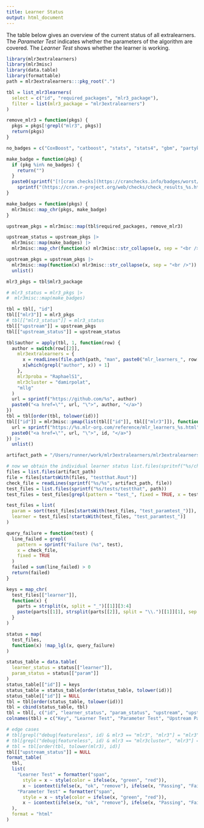 ```yaml
---
title: Learner Status
output: html_document
---
```


The table below gives an overview of the current status of all extralearners. 
The *Parameter Test* indicates whether the parameters of the algorithm are covered. 
The *Learner Test* shows whether the learner is working. 

```r
library(mlr3extralearners)
library(mlr3misc)
library(data.table)
library(formattable)
path = mlr3extralearners:::pkg_root(".")

tbl = list_mlr3learners(
  select = c("id", "required_packages", "mlr3_package"),
  filter = list(mlr3_package = "mlr3extralearners")
)

remove_mlr3 = function(pkgs) {
  pkgs = pkgs[!grepl("mlr3", pkgs)]
  return(pkgs)
}

no_badges = c("CoxBoost", "catboost", "stats", "stats4", "gbm", "partykit")

make_badge = function(pkg) {
  if (pkg %in% no_badges) {
    return("")
  }
  paste0(sprintf("[![cran checks](https://cranchecks.info/badges/worst/%s)]", pkg),
    sprintf("(https://cran.r-project.org/web/checks/check_results_%s.html)", pkg))
}

make_badges = function(pkgs) {
  mlr3misc::map_chr(pkgs, make_badge)
}

upstream_pkgs = mlr3misc::map(tbl$required_packages, remove_mlr3)

upstream_status = upstream_pkgs |>
  mlr3misc::map(make_badges) |>
  mlr3misc::map_chr(function(x) mlr3misc::str_collapse(x, sep = "<br />"))

upstream_pkgs = upstream_pkgs |>
  mlr3misc::map(function(x) mlr3misc::str_collapse(x, sep = "<br />")) |>
  unlist()

mlr3_pkgs = tbl$mlr3_package

# mlr3_status = mlr3_pkgs |>
#  mlr3misc::map(make_badges)

tbl = tbl[, "id"]
tbl[["mlr3"]] = mlr3_pkgs
# tbl[["mlr3_status"]] = mlr3_status
tbl[["upstream"]] = upstream_pkgs
tbl[["upstream_status"]] = upstream_status

tbl$author = apply(tbl, 1, function(row) {
  author = switch(row[[2]],
    mlr3extralearners = {
      x = readLines(file.path(path, "man", paste0("mlr_learners_", row[[1]], ".Rd")))
      x[which(grepl("author", x)) + 1]
    },
    mlr3proba = "RaphaelS1",
    mlr3cluster = "damirpolat",
    "mllg"
  )
  url = sprintf("https://github.com/%s", author)
  paste0("<a href=\"", url, "\">", author, "</a>")
})
tbl = tbl[order(tbl, tolower(id))]
tbl[["id"]] = mlr3misc::pmap(list(tbl[["id"]], tbl[["mlr3"]]), function(id, pkg) {
  url = sprintf("https://%s.mlr-org.com/reference/mlr_learners_%s.html", pkg, id)
  paste0("<a href=\"", url, "\">", id, "</a>")
}) |>
  unlist()

artifact_path = "/Users/runner/work/mlr3extralearners/mlr3extralearners/Linux-rrelease-results/mlr3extralearners.Rcheck/tests"

# now we obtain the individual learner status list.files(spritnf("%s/check/mlr3extralearners.Rcheck/tests"))
files = list.files(artifact_path)
file = files[startsWith(files, "testthat.Rout")]
check_file = readLines(sprintf("%s/%s", artifact_path, file))
test_files = list.files(sprintf("%s/tests/testthat", path))
test_files = test_files[grepl(pattern = "test_", fixed = TRUE, x = test_files)]

test_files = list(
  param = sort(test_files[startsWith(test_files, "test_paramtest_")]),
  learner = test_files[!startsWith(test_files, "test_paramtest_")]
)

query_failure = function(test) {
  line_failed = grepl(
    pattern = sprintf("Failure (%s", test),
    x = check_file,
    fixed = TRUE
  )
  failed = sum(line_failed) > 0
  return(failed)
}

keys = map_chr(
  test_files[["learner"]],
  function(x) {
    parts = strsplit(x, split = "_")[[1]][3:4]
    paste(parts[[1]], strsplit(parts[[2]], split = "\\.")[[1]][1], sep = ".")
  }
)

status = map(
  test_files,
  function(x) !map_lgl(x, query_failure)
)

status_table = data.table(
  learner_status = status[["learner"]],
  param_status = status[["param"]]
)
status_table[["id"]] = keys
status_table = status_table[order(status_table, tolower(id))]
status_table[["id"]] = NULL
tbl = tbl[order(status_table, tolower(id))]
tbl = cbind(status_table, tbl)
tbl = tbl[, c("id", "learner_status", "param_status", "upstream", "upstream_status", "author")]
colnames(tbl) = c("Key", "Learner Test", "Parameter Test", "Upstream Packages", "Upstream Status", "Author")

# edge cases
# tbl[grepl("debug|featureless", id) & mlr3 == "mlr3", "mlr3"] = "mlr3"
# tbl[grepl("debug|featureless", id) & mlr3 == "mlr3cluster", "mlr3"] = "mlr3cluster"
# tbl = tbl[order(tbl, tolower(mlr3), id)]
tbl[["upstream_status"]] = NULL
format_table(
  tbl,
  list(
    "Learner Test" = formatter("span",
      style = x ~ style(color = ifelse(x, "green", "red")),
      x ~ icontext(ifelse(x, "ok", "remove"), ifelse(x, "Passing", "Failing"))),
    "Parameter Test" = formatter("span",
      style = x ~ style(color = ifelse(x, "green", "red")),
      x ~ icontext(ifelse(x, "ok", "remove"), ifelse(x, "Passing", "Failing")))
  ),
  format = "html"
)
```


